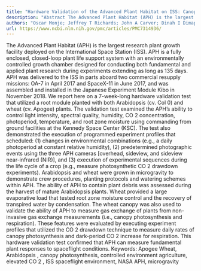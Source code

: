 ```yaml
---
title: "Hardware Validation of the Advanced Plant Habitat on ISS: Canopy Photosynthesis in Reduced Gravity"
description: "Abstract The Advanced Plant Habitat (APH) is the largest research plant growth facility deployed on the International Space Station (ISS). APH is a fully enclosed, closed-loop plant life support syste..."
authors: "Oscar Monje; Jeffrey T Richards; John A Carver; Dinah I Dimapilis; Howard G Levine; Nicole F Dufour; Bryan G Onate"
url: https://www.ncbi.nlm.nih.gov/pmc/articles/PMC7314936/
---
```


The Advanced Plant Habitat (APH) is the largest research plant growth facility deployed on the International Space Station (ISS). APH is a fully enclosed, closed-loop plant life support system with an environmentally controlled growth chamber designed for conducting both fundamental and applied plant research during experiments extending as long as 135 days. APH was delivered to the ISS in parts aboard two commercial resupply missions: OA-7 in April 2017 and SpaceX-11 in June 2017, and was assembled and installed in the Japanese Experiment Module Kibo in November 2018. We report here on a 7-week-long hardware validation test that utilized a root module planted with both Arabidopsis (cv. Col 0) and wheat (cv. Apogee) plants. The validation test examined the APH’s ability to control light intensity, spectral quality, humidity, CO 2 concentration, photoperiod, temperature, and root zone moisture using commanding from ground facilities at the Kennedy Space Center (KSC). The test also demonstrated the execution of programmed experiment profiles that scheduled: (1) changes in environmental combinations (e.g., a daily photoperiod at constant relative humidity), (2) predetermined photographic events using the three APH cameras [overhead, sideview, and sideview near-infrared (NIR)], and (3) execution of experimental sequences during the life cycle of a crop (e.g., measure photosynthetic CO 2 drawdown experiments). Arabidopsis and wheat were grown in microgravity to demonstrate crew procedures, planting protocols and watering schemes within APH. The ability of APH to contain plant debris was assessed during the harvest of mature Arabidopsis plants. Wheat provided a large evaporative load that tested root zone moisture control and the recovery of transpired water by condensation. The wheat canopy was also used to validate the ability of APH to measure gas exchange of plants from non-invasive gas exchange measurements (i.e., canopy photosynthesis and respiration). These features were evaluated by executing experiment profiles that utilized the CO 2 drawdown technique to measure daily rates of canopy photosynthesis and dark-period CO 2 increase for respiration. This hardware validation test confirmed that APH can measure fundamental plant responses to spaceflight conditions. Keywords: Apogee Wheat, Arabidopsis , canopy photosynthesis, controlled environment agriculture, elevated CO 2 , ISS spaceflight environment, NASA APH, microgravity
